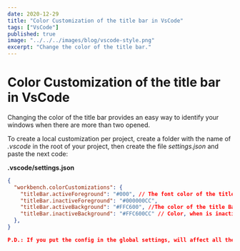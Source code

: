 ```yaml
---
date: 2020-12-29
title: "Color Customization of the title bar in VsCode"
tags: ["VsCode"]
published: true
image: "../../../images/blog/vscode-style.png"
excerpt: "Change the color of the title bar."
---
```


# Color Customization of the title bar in VsCode

Changing the color of the title bar provides an easy way to identify your windows when there are more than two opened.

To create a local customization per project, create a folder with the name of _.vscode_ in the root of your project, then create the file _settings.json_ and paste the next code:

**.vscode/settings.json**

```json
{
  "workbench.colorCustomizations": {
    "titleBar.activeForeground": "#000", // The font color of the title Bar
    "titleBar.inactiveForeground": "#000000CC",
    "titleBar.activeBackground": "#FFC600", //The color of the title Bar
    "titleBar.inactiveBackground": "#FFC600CC" // Color, when is inactive
  },
}

P.D.: If you put the config in the global settings, will affect all the projects.

```
